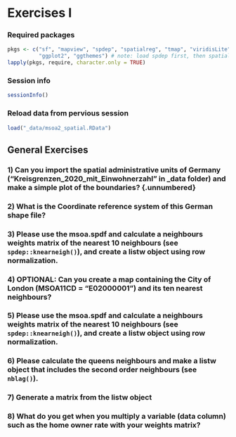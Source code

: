 ::: {.content-hidden unless-format="html"}
$$
\newcommand{\tr}{\mathrm{tr}}
\newcommand{\rank}{\mathrm{rank}}
\newcommand{\plim}{\operatornamewithlimits{plim}}
\newcommand{\diag}{\mathrm{diag}}
\newcommand{\bm}[1]{\boldsymbol{\mathbf{#1}}}
\newcommand{\Var}{\mathrm{Var}}
\newcommand{\Exp}{\mathrm{E}}
\newcommand{\Cov}{\mathrm{Cov}}
\newcommand\given[1][]{\:#1\vert\:}
\newcommand{\irow}[1]{%
\begin{pmatrix}#1\end{pmatrix}
}
$$
:::

# Exercises I

### Required packages {.unnumbered}

```r
pkgs <- c("sf", "mapview", "spdep", "spatialreg", "tmap", "viridisLite",
          "ggplot2", "ggthemes") # note: load spdep first, then spatialreg
lapply(pkgs, require, character.only = TRUE)

```

### Session info {.unnumbered}

```r
sessionInfo()

```

### Reload data from pervious session {.unnumbered}

```r
load("_data/msoa2_spatial.RData")
```



## General Exercises

### 1) Can you import the spatial administrative units of Germany ("Kreisgrenzen_2020_mit_Einwohnerzahl" in _data folder) and make a simple plot of the boundaries? {.unnumbered} 



### 2) What is the Coordinate reference system of this German shape file? {.unnumbered}




### 3) Please use the msoa.spdf and calculate a neighbours weights matrix of the nearest 10 neighbours (see `spdep::knearneigh()`), and create a listw object using row normalization. {.unnumbered}



### 4) OPTIONAL: Can you create a map containing the City of London (MSOA11CD = "E02000001") and its ten nearest neighbours? {.unnumbered}




### 5) Please use the msoa.spdf and calculate a neighbours weights matrix of the nearest 10 neighbours (see `spdep::knearneigh()`), and create a listw object using row normalization. {.unnumbered}




### 6) Please calculate the queens neighbours and make a listw object that includes the second order neighbours (see `nblag()`). {.unnumbered}



### 7) Generate a matrix from the listw object {.unnumbered}



### 8) What do you get when you multiply a variable (data column) such as the home owner rate with your weights matrix? {.unnumbered}


